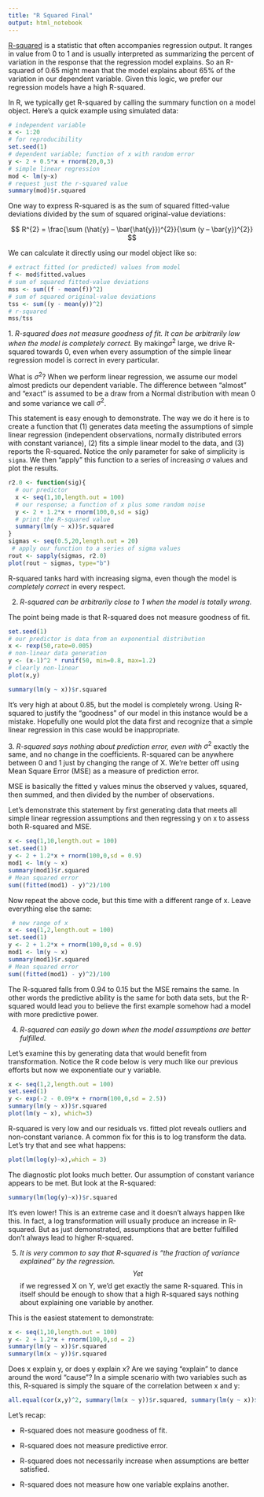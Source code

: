 ```yaml
---
title: "R Squared Final"
output: html_notebook
---
```






[R-squared](https://en.wikipedia.org/wiki/Coefficient_of_determination) is a statistic that often accompanies regression output. It ranges in value from 0 to 1 and is usually interpreted as summarizing the percent of variation in the response that the regression model explains. So an R-squared of 0.65 might mean that the model explains about 65% of the variation in our dependent variable. Given this logic, we prefer our regression models have a high R-squared.

In R, we typically get R-squared by calling the summary function on a model object. Here's a quick example using simulated data:

```r
# independent variable
x <- 1:20 
# for reproducibility
set.seed(1) 
# dependent variable; function of x with random error
y <- 2 + 0.5*x + rnorm(20,0,3) 
# simple linear regression
mod <- lm(y~x)
# request just the r-squared value
summary(mod)$r.squared          
```

One way to express R-squared is as the sum of squared fitted-value deviations divided by the sum of squared original-value deviations:

$$
R^{2} =  \frac{\sum (\hat{y} – \bar{\hat{y}})^{2}}{\sum (y – \bar{y})^{2}}
$$

We can calculate it directly using our model object like so:

```r
# extract fitted (or predicted) values from model
f <- mod$fitted.values
# sum of squared fitted-value deviations
mss <- sum((f - mean(f))^2)
# sum of squared original-value deviations
tss <- sum((y - mean(y))^2)
# r-squared
mss/tss                      
```

1\. *R-squared does not measure goodness of fit. It can be arbitrarily low when the model is completely correct.* By making$σ^2$ large, we drive R-squared towards 0, even when every assumption of the simple linear regression model is correct in every particular.

What is $σ^2$? When we perform linear regression, we assume our model almost predicts our dependent variable. The difference between "almost" and "exact" is assumed to be a draw from a Normal distribution with mean 0 and some variance we call $σ^2$.

This statement is easy enough to demonstrate. The way we do it here is to create a function that (1) generates data meeting the assumptions of simple linear regression (independent observations, normally distributed errors with constant variance), (2) fits a simple linear model to the data, and (3) reports the R-squared. Notice the only parameter for sake of simplicity is `sigma`. We then "apply" this function to a series of increasing $σ$ values and plot the results.

```r
r2.0 <- function(sig){
  # our predictor
  x <- seq(1,10,length.out = 100)   
  # our response; a function of x plus some random noise
  y <- 2 + 1.2*x + rnorm(100,0,sd = sig) 
  # print the R-squared value
  summary(lm(y ~ x))$r.squared          
}
sigmas <- seq(0.5,20,length.out = 20)
 # apply our function to a series of sigma values
rout <- sapply(sigmas, r2.0)            
plot(rout ~ sigmas, type="b")
```

R-squared tanks hard with increasing sigma, even though the model is *completely correct* in every respect.

2.  *R-squared can be arbitrarily close to 1 when the model is totally wrong.*

The point being made is that R-squared does not measure goodness of fit.

```r
set.seed(1)
# our predictor is data from an exponential distribution
x <- rexp(50,rate=0.005)
# non-linear data generation
y <- (x-1)^2 * runif(50, min=0.8, max=1.2) 
# clearly non-linear
plot(x,y)				     
```

```r
summary(lm(y ~ x))$r.squared
```

It's very high at about 0.85, but the model is completely wrong. Using R-squared to justify the "goodness" of our model in this instance would be a mistake. Hopefully one would plot the data first and recognize that a simple linear regression in this case would be inappropriate.

3\. *R-squared says nothing about prediction error, even with* $σ^2$ exactly the same, and no change in the coefficients. R-squared can be anywhere between 0 and 1 just by changing the range of X. We're better off using Mean Square Error (MSE) as a measure of prediction error.

MSE is basically the fitted y values minus the observed y values, squared, then summed, and then divided by the number of observations.

Let's demonstrate this statement by first generating data that meets all simple linear regression assumptions and then regressing y on x to assess both R-squared and MSE.

```r
x <- seq(1,10,length.out = 100)
set.seed(1)
y <- 2 + 1.2*x + rnorm(100,0,sd = 0.9)
mod1 <- lm(y ~ x)
summary(mod1)$r.squared
# Mean squared error
sum((fitted(mod1) - y)^2)/100
```

Now repeat the above code, but this time with a different range of x. Leave everything else the same:

```r
 # new range of x
x <- seq(1,2,length.out = 100)      
set.seed(1)
y <- 2 + 1.2*x + rnorm(100,0,sd = 0.9)
mod1 <- lm(y ~ x)
summary(mod1)$r.squared
# Mean squared error
sum((fitted(mod1) - y)^2)/100        
```

The R-squared falls from 0.94 to 0.15 but the MSE remains the same. In other words the predictive ability is the same for both data sets, but the R-squared would lead you to believe the first example somehow had a model with more predictive power.

4.  *R-squared can easily go down when the model assumptions are better fulfilled.*

Let's examine this by generating data that would benefit from transformation. Notice the R code below is very much like our previous efforts but now we exponentiate our y variable.

```r
x <- seq(1,2,length.out = 100)
set.seed(1)
y <- exp(-2 - 0.09*x + rnorm(100,0,sd = 2.5))
summary(lm(y ~ x))$r.squared
plot(lm(y ~ x), which=3)
```

R-squared is very low and our residuals vs. fitted plot reveals outliers and non-constant variance. A common fix for this is to log transform the data. Let's try that and see what happens:

```r
plot(lm(log(y)~x),which = 3) 
```

The diagnostic plot looks much better. Our assumption of constant variance appears to be met. But look at the R-squared:

```r
summary(lm(log(y)~x))$r.squared 
```

It's even lower! This is an extreme case and it doesn't always happen like this. In fact, a log transformation will usually produce an increase in R-squared. But as just demonstrated, assumptions that are better fulfilled don't always lead to higher R-squared.

5.  *It is very common to say that R-squared is "the fraction of variance explained" by the regression.* $$Yet$$ if we regressed X on Y, we'd get exactly the same R-squared. This in itself should be enough to show that a high R-squared says nothing about explaining one variable by another.

This is the easiest statement to demonstrate:

```r
x <- seq(1,10,length.out = 100)
y <- 2 + 1.2*x + rnorm(100,0,sd = 2)
summary(lm(y ~ x))$r.squared
summary(lm(x ~ y))$r.squared
```

Does x explain y, or does y explain x? Are we saying "explain" to dance around the word "cause"? In a simple scenario with two variables such as this, R-squared is simply the square of the correlation between x and y:

```r
all.equal(cor(x,y)^2, summary(lm(x ~ y))$r.squared, summary(lm(y ~ x))$r.squared)
```

Let's recap:

-   R-squared does not measure goodness of fit.

-   R-squared does not measure predictive error.

-   R-squared does not necessarily increase when assumptions are better satisfied.

-   R-squared does not measure how one variable explains another.


